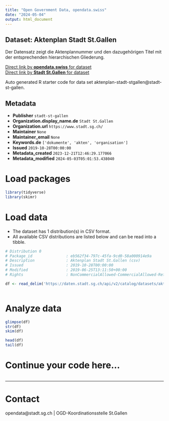 ```yaml
---
title: "Open Government Data, opendata.swiss"
date: "2024-05-04"
output: html_document
---
```


## Dataset: Aktenplan Stadt St.Gallen

Der Datensatz zeigt die Aktenplannummer und den dazugehörigen Titel mit der entsprechenden hierarchischen Gliederung.

[Direct link by **opendata.swiss** for dataset](https://opendata.swiss/de/dataset/aktenplan-stadt-st-gallen)<br>
[Direct link by **Stadt St.Gallen** for dataset](https://daten.stadt.sg.ch/explore/dataset/aktenplan-stadt-stgallen/)

Auto generated R starter code for data set aktenplan-stadt-stgallen@stadt-st-gallen.

## Metadata

- **Publisher** `stadt-st-gallen`
- **Organization.display_name.de** `Stadt St.Gallen`
- **Organization.url** `https://www.stadt.sg.ch/`
- **Maintainer** `None`
- **Maintainer_email** `None`
- **Keywords.de** `['dokumente', 'akten', 'organisation']`
- **Issued** `2019-10-28T00:00:00`
- **Metadata_created** `2023-12-21T12:46:29.177066`
- **Metadata_modified** `2024-05-03T05:01:53.438040`


# Load packages

```r

library(tidyverse)
library(skimr)

```

# Load data

-   The dataset has 1 distribution(s) in CSV format.
-   All available CSV distributions are listed below and can be read into a tibble.

```r

# Distribution 0
# Package_id               : eb562f34-797c-45fa-9cd0-58a000914e9a
# Description              : Aktenplan Stadt St.Gallen (csv)
# Issued                   : 2019-10-28T00:00:00
# Modified                 : 2019-06-25T13:11:50+00:00
# Rights                   : NonCommercialAllowed-CommercialAllowed-ReferenceRequired

df <- read_delim('https://daten.stadt.sg.ch/api/v2/catalog/datasets/aktenplan-stadt-stgallen/exports/csv')



```

# Analyze data

```r

glimpse(df)
str(df)
skim(df)

head(df)
tail(df)

```

# Continue your code here...

```r

```

------------------------------------------------------------------------

# Contact

opendata@stadt.sg.ch | OGD-Koordinationsstelle St.Gallen
